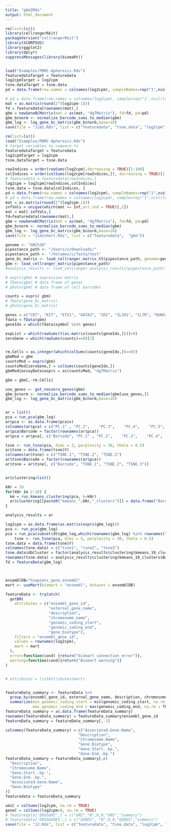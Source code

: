 ```yaml
---
title: "gbm2Rds"
output: html_document
---
```


```r
rm(list=ls())
library(cellrangerRkit)
packageVersion("cellrangerRkit")
library(SCORPIUS)
library(ggplot2)
library(dplyr)
suppressMessages(library(biomaRt))


load("Examples/PBMC-Apheresis.Rds")
featuredataTarget = featuredata
log2cpmTarget = log2cpm
tsne.dataTarget = tsne.data
pd = data.frame(row.names = colnames(log2cpm), sampleNames=rep("1",ncol(log2cpm)), barcode=colnames(log2cpm))

# pd = data.frame(row.names = colnames(log2cpm), sample=rep("1",ncol(log2cpm)))
mat = as.matrix(round(2^(log2cpm-1)))
fd = featuredata[rownames(mat),]
gbm = newGeneBCMatrix(mat = as(mat, "dgTMatrix"), fd=fd, pd=pd)
gbm_bcnorm <- normalize_barcode_sums_to_median(gbm)
gbm_log <- log_gene_bc_matrix(gbm_bcnorm,base=10)
save(file = "Jim2.Rds", list = c("featuredata", "tsne.data", "log2cpm", "gbm", "gbm_log"))

```


```r
rm(list=ls())
load("Examples/PBMC-Apheresis.Rds")
# target variables to compare to 
featuredataTarget = featuredata 
log2cpmTarget = log2cpm
tsne.dataTarget = tsne.data

rowIndices = order(rowSums(log2cpm),decreasing = TRUE)[1:100]
colIndices = order(colSums(log2cpm[rowIndices,]), decreasing = TRUE)[1:200]
# featuredata = featuredata[rowIndices,]
log2cpm = log2cpm[rowIndices,colIndices]
tsne.data = tsne.data[colIndices, ]
pd = data.frame(row.names = colnames(log2cpm), sampleNames=rep("1",ncol(log2cpm)), barcode=colnames(log2cpm))
# pd = data.frame(row.names = colnames(log2cpm), sample=rep("1",ncol(log2cpm)))
mat = as.matrix(round(2^(log2cpm-1)))
infVals = unique(which(mat == Inf,arr.ind = TRUE)[,1])
mat = mat[-infVals,]
fd=featuredata[rownames(mat),]
gbm = newGeneBCMatrix(mat = as(mat, "dgTMatrix"), fd=fd, pd=pd)
gbm_bcnorm <- normalize_barcode_sums_to_median(gbm)
gbm_log <- log_gene_bc_matrix(gbm_bcnorm,base=10)
save(file = "Jim2short.Rds", list = c("featuredata",  "gbm"))

```


```r
genome <- "GRCh38"
pipestance_path <- "/Users/v/Downloads/"
pipestance_path <- "/Volumes/c/fasta/test"
gene_bc_matrix <- load_cellranger_matrix_h5(pipestance_path, genome=genome)
gbm <- load_cellranger_matrix(pipestance_path)
#analysis_results <- load_cellranger_analysis_results(pipestance_path)

# exprs(gbm) # expression matrix
# fData(gbm) # data frame of genes
# pData(gbm) # data frame of cell barcodes

counts = exprs( gbm)
# fData(gene_bc_matrix)
# pData(gene_bc_matrix)

genes = c("CD7", "KIT", "ETS1", "GATA3", "ID2", "IL1R1", "IL7R", "RUNX3", "TCF7", "TOX", "RP11-335E6.2")
fdata <-fData(gbm)
geneIdx = which(fdata$symbol %in% genes)

expList = which(rowSums(t(as.matrix(counts[geneIdx,])))>0)
zeroGene = which(rowSums(counts)==0)[2]


rm.Cells = as.integer(which(colSums(counts[geneIdx,])==0))
gbmMod = gbm
countsMod = exprs(gbm)
countsMod[zeroGene,] = colSums(counts[geneIdx,])
gbmMod@assayData$exprs = as(countsMod, "dgTMatrix")

gbm = gbm[,-rm.Cells]
```

```r
use_genes <- get_nonzero_genes(gbm)
gbm_bcnorm <- normalize_barcode_sums_to_median(gbm[use_genes,])
gbm_log <- log_gene_bc_matrix(gbm_bcnorm,base=10)


ar = list()
pca = run_pca(gbm_log)
ar$pca <- as.data.frame(pca$x)
colnames(ar$pca) = c("PC.1" , "PC.2",    "PC.3",    "PC.4",    "PC.5",    "PC.6",    "PC.7",    "PC.8",    "PC.9",    "PC.10")
ar$pca$Barcode = factor(rownames(ar$pca))
ar$pca = ar$pca[, c("Barcode", "PC.1" , "PC.2",    "PC.3",    "PC.4",    "PC.5",    "PC.6",    "PC.7",    "PC.8",    "PC.9",    "PC.10")]

tsne <- run_tsne(pca, dims = 3, perplexity = 30, theta = 0.5)
ar$tsne = data.frame(tsne$Y)
colnames(ar$tsne) = c("TSNE.1", "TSNE.2", "TSNE.3")
ar$tsne$Barcode = factor(rownames(ar$pca))
ar$tsne = ar$tsne[, c("Barcode", "TSNE.1", "TSNE.2", "TSNE.3")]


ar$clustering=list()

kNr = 10
for(kNr in 2:10) {
  km = run_kmeans_clustering(pca, k=kNr)
  ar$clustering[[paste0("kmeans_",kNr,"_clusters")]] = data.frame("Barcode" = rownames(data.frame(km$cluster)), "Cluster" = km$cluster)
}

analysis_results = ar
```


```r

log2cpm = as.data.frame(as.matrix(exprs(gbm_log)))
pca <- run_pca(gbm_log)
pca = run_pca(subset(dt$gbm_log,which(rownames(gbm_log) %in% rownames(log2cpm))))
    tsne <- run_tsne(pca, dims = 3, perplexity = 30, theta = 0.5)
tsne.data = data.frame(tsne$Y)
colnames(tsne.data) = c("tsne1", "tsne2", "tsne3")
tsne.data$dbCluster = factor(analysis_results$clustering$kmeans_10_clusters$Cluster-1)
rownames(tsne.data) = analysis_results$clustering$kmeans_10_clusters$Barcode
fd = featureData(gbm_log)



ensemblDB="hsapiens_gene_ensembl"
mart <- useMart(biomart = "ensembl", dataset = ensemblDB)

featureData <- tryCatch(
  getBM(
    attributes = c("ensembl_gene_id",
                   "external_gene_name", 
                   "description", 
                   "chromosome_name", 
                   "genomic_coding_start", 
                   "genomic_coding_end", 
                   "gene_biotype"),
    filters = "ensembl_gene_id", 
    values = rownames(log2cpm),
    mart = mart
  ),
  error=function(cond) {return("biomart connection error")},
  warning=function(cond){return("Biomart warning")}
)


# attributes = listAttributes(mart)


featureData_summary <- featureData %>% 
  group_by(ensembl_gene_id, external_gene_name, description, chromosome_name, gene_biotype) %>% 
  summarize(min_genomic_coding_start = min(genomic_coding_start, na.rm = TRUE),
            max_genomic_coding_end = max(genomic_coding_end, na.rm = TRUE))
featureData_summary = as.data.frame(featureData_summary)
rownames(featureData_summary) = featureData_summary$ensembl_gene_id
featureData_summary = featureData_summary[,-1]

colnames(featureData_summary) = c("Associated.Gene.Name", 
                                "Description", 
                                "Chromosome.Name",
                                "Gene.Biotype",
                                "Gene.Start..bp.",
                                "Gene.End..bp.")
featureData_summary = featureData_summary[,c(
  "Description",
  "Chromosome.Name",
  "Gene.Start..bp.",
  "Gene.End..bp.",
  "Associated.Gene.Name", 
  "Gene.Biotype"
)]
featuredata = featureData_summary

umiC = colSums(log2cpm, na.rm = TRUE)
geneC = colSums(log2cpm>0, na.rm = TRUE)
# featuredata['ENSGUMI',] = c("UMI","N",0,0,"UMI","summary")
# featuredata['ENSGGENES',] = c("GENES", "N",0,0,"GENES","summary")
save(file = "J2.Rds", list = c("featuredata", "tsne.data", "log2cpm", "gbm", "gbm_log"))
```


